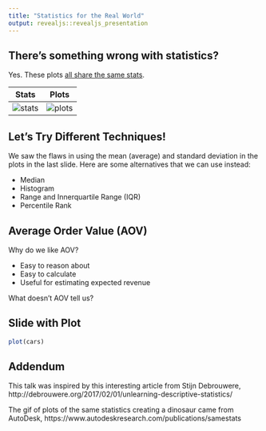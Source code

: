 ```yaml
---
title: "Statistics for the Real World"
output: revealjs::revealjs_presentation
---
```


## There's something wrong with statistics?

Yes. These plots [all share the same stats](https://www.autodeskresearch.com/publications/samestats).

Stats | Plots
----- | -----
![stats](dinostats.png) | ![plots](datadino.gif)

## Let's Try Different Techniques!

We saw the flaws in using the mean (average) and standard deviation in the plots in the last slide. Here are some alternatives that we can use instead:

- Median
- Histogram
- Range and Innerquartile Range (IQR)
- Percentile Rank

## Average Order Value (AOV)

Why do we like AOV?

- Easy to reason about
- Easy to calculate
- Useful for estimating expected revenue

What doesn't AOV tell us?

## Slide with Plot

```r
plot(cars)
```

## Addendum

This talk was inspired by this interesting article from Stijn Debrouwere,
http://debrouwere.org/2017/02/01/unlearning-descriptive-statistics/

The gif of plots of the same statistics creating a dinosaur came from AutoDesk,
https://www.autodeskresearch.com/publications/samestats

